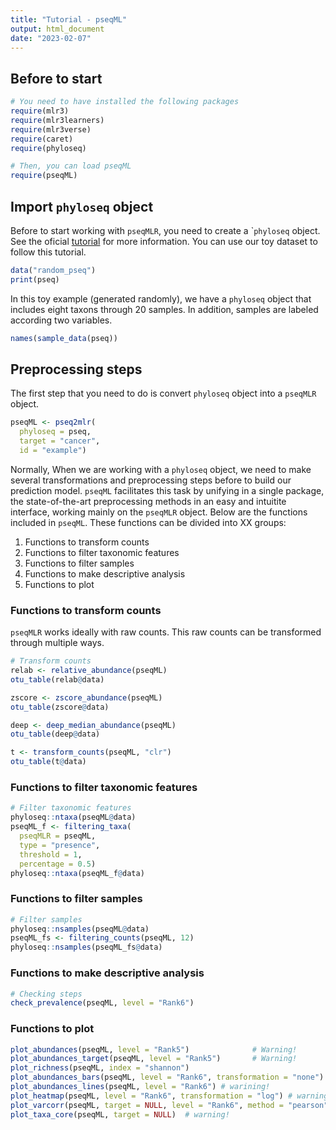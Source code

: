 ```yaml
---
title: "Tutorial - pseqML"
output: html_document
date: "2023-02-07"
---
```


## Before to start

```r
# You need to have installed the following packages
require(mlr3)
require(mlr3learners)
require(mlr3verse)
require(caret)
require(phyloseq)

# Then, you can load pseqML
require(pseqML)
```

## Import ```phyloseq``` object
Before to start working with ```pseqMLR```, you need to create a ````phyloseq``` object. See the oficial [tutorial](https://joey711.github.io/phyloseq/) for more information. You can use our toy dataset to follow this tutorial.

```r
data("random_pseq")
print(pseq)
```
In this toy example (generated randomly), we have a ```phyloseq``` object that includes eight taxons through 20 samples. In addition, samples are labeled according two variables.

```r
names(sample_data(pseq))
```


## Preprocessing steps
The first step that you need to do is convert ```phyloseq``` object into a ```pseqMLR``` object.

```r
pseqML <- pseq2mlr(
  phyloseq = pseq,
  target = "cancer",
  id = "example")
```

Normally, When we are working with a ```phyloseq``` object, we need to make several transformations and preprocessing steps before to build our prediction model. ```pseqML``` facilitates this task by unifying in a single package, the state-of-the-art preprocessing methods in an easy and intuitite interface, working mainly on the ```pseqMLR``` object. Below are the functions included in ```pseqML```. These functions can be divided into XX groups:

1. Functions to transform counts
2. Functions to filter taxonomic features
3. Functions to filter samples
4. Functions to make descriptive analysis
5. Functions to plot

### Functions to transform counts
```pseqMLR``` works ideally with raw counts. This raw counts can be transformed through multiple ways. 

```r
# Transform counts
relab <- relative_abundance(pseqML)
otu_table(relab@data)

zscore <- zscore_abundance(pseqML)
otu_table(zscore@data)

deep <- deep_median_abundance(pseqML)
otu_table(deep@data)

t <- transform_counts(pseqML, "clr")
otu_table(t@data)
```

### Functions to filter taxonomic features
```r
# Filter taxonomic features
phyloseq::ntaxa(pseqML@data)
pseqML_f <- filtering_taxa(
  pseqMLR = pseqML,
  type = "presence",
  threshold = 1,
  percentage = 0.5)
phyloseq::ntaxa(pseqML_f@data)
```


### Functions to filter samples
```r
# Filter samples
phyloseq::nsamples(pseqML@data)
pseqML_fs <- filtering_counts(pseqML, 12)
phyloseq::nsamples(pseqML_fs@data)
```


### Functions to make descriptive analysis
```r
# Checking steps
check_prevalence(pseqML, level = "Rank6")
```


### Functions to plot
```r
plot_abundances(pseqML, level = "Rank5")              # Warning!
plot_abundances_target(pseqML, level = "Rank5")       # Warning!
plot_richness(pseqML, index = "shannon")
plot_abundances_bars(pseqML, level = "Rank6", transformation = "none") # warning
plot_abundances_lines(pseqML, level = "Rank6") # warining!
plot_heatmap(pseqML, level = "Rank6", transformation = "log") # warning!
plot_varcorr(pseqML, target = NULL, level = "Rank6", method = "pearson")  #error!
plot_taxa_core(pseqML, target = NULL)  # warning!


```

